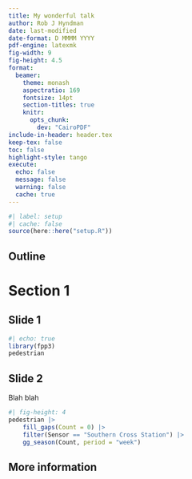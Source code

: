 ```yaml
---
title: My wonderful talk
author: Rob J Hyndman
date: last-modified
date-format: D MMMM YYYY
pdf-engine: latexmk
fig-width: 9
fig-height: 4.5
format:
  beamer:
    theme: monash
    aspectratio: 169
    fontsize: 14pt
    section-titles: true
    knitr:
      opts_chunk:
        dev: "CairoPDF"
include-in-header: header.tex
keep-tex: false
toc: false
highlight-style: tango
execute:
  echo: false
  message: false
  warning: false
  cache: true
---
```


```r
#| label: setup
#| cache: false
source(here::here("setup.R"))
```


## Outline

\vspace*{0.7cm}\tableofcontents

# Section 1

## Slide 1
\fontsize{10}{10}\sf

```r
#| echo: true
library(fpp3)
pedestrian
```

## Slide 2

Blah blah

```r
#| fig-height: 4
pedestrian |>
	fill_gaps(Count = 0) |>
	filter(Sensor == "Southern Cross Station") |>
	gg_season(Count, period = "week")
```

## More information
\fontsize{18}{20}\sf

\href{https://robjhyndman.com/xxx}{\includegraphics[width=0.5cm]{figs/slide}\, robjhyndman.com/xxx}

\href{https://robjhyndman.com}{\faicon{home} robjhyndman.com}

\href{https://twitter.com/robjhyndman}{\faicon{twitter} @robjhyndman}

\href{https://aus.social/@robjhyndman}{\includegraphics[width=0.5cm]{figs/mastodon}\, aus.social/@robjhyndman}

\href{https://github.com/robjhyndman}{\faicon{github}  @robjhyndman}

\href{mailto:rob.hyndman@monash.edu}{\faicon{envelope}  rob.hyndman@monash.edu}

\begin{textblock}{6.2}(0,8.8)\pgfsetfillopacity{0.65}
\begin{beamercolorbox}[wd=4.7cm]{block body}
\fontsize{6}{6}\sf\color[RGB]{72,45,34}\href{https://www.flaticon.com/free-icons/presentation}{Presentation icon created by orvipixel - Flaticon}
\end{beamercolorbox}
\end{textblock}
